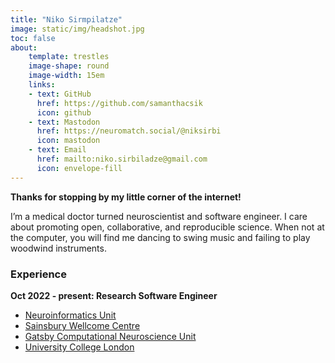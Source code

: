 ```yaml
---
title: "Niko Sirmpilatze"
image: static/img/headshot.jpg
toc: false
about: 
    template: trestles
    image-shape: round
    image-width: 15em
    links:
    - text: GitHub
      href: https://github.com/samanthacsik
      icon: github
    - text: Mastodon
      href: https://neuromatch.social/@niksirbi
      icon: mastodon
    - text: Email
      href: mailto:niko.sirbiladze@gmail.com
      icon: envelope-fill
---
```


**Thanks for stopping by my little corner of the internet!**

I'm a medical doctor turned neuroscientist and software engineer.
I care about promoting open, collaborative, and reproducible science.
When not at the computer, you will find me dancing to swing music
and failing to play woodwind instruments.

### Experience

**Oct 2022 - present: Research Software Engineer**

- [Neuroinformatics Unit](https://neuroinformatics.dev/)
- [Sainsbury Wellcome Centre](https://www.sainsburywellcome.org/)
- [Gatsby Computational Neuroscience Unit](https://www.ucl.ac.uk/gatsby/)
- [University College London](https://www.ucl.ac.uk/)
